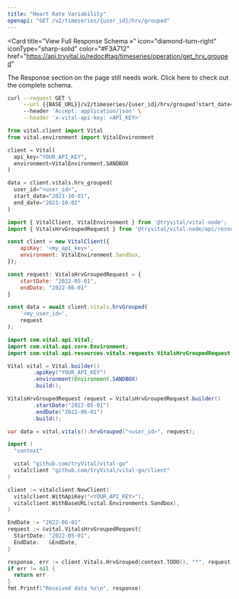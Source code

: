 ```yaml
---
title: "Heart Rate Variability"
openapi: "GET /v2/timeseries/{user_id}/hrv/grouped"
---
```


<Card
  title="View Full Response Schema »"
  icon="diamond-turn-right"
  iconType="sharp-solid"
  color="#F3A712"
  href="https://api.tryvital.io/redoc#tag/timeseries/operation/get_hrv_grouped"
>
  The Response section on the page still needs work. Click here to check out the complete schema.
</Card>

<RequestExample>

```bash cURL
curl --request GET \
     --url {{BASE_URL}}/v2/timeseries/{user_id}/hrv/grouped?start_date={{START_DATE}}&end_date={{END_DATE}} \
     --header 'Accept: application/json' \
     --header 'x-vital-api-key: <API_KEY>'
```

```python Python
from vital.client import Vital
from vital.environment import VitalEnvironment

client = Vital(
  api_key="YOUR_API_KEY",
  environment=VitalEnvironment.SANDBOX
)

data = client.vitals.hrv_grouped(
  user_id="<user_id>", 
  start_date="2021-10-01", 
  end_date="2021-10-02"
)
```

```javascript Node
import { VitalClient, VitalEnvironment } from '@tryvital/vital-node';
import { VitalsHrvGroupedRequest } from '@tryvital/vital-node/api/resources/vitals';

const client = new VitalClient({
    apiKey: '<my_api_key>',
    environment: VitalEnvironment.Sandbox,
});

const request: VitalsHrvGroupedRequest = {
    startDate: "2022-05-01",
    endDate: "2022-06-01"
}

const data = await client.vitals.hrvGrouped(
    '<my_user_id>',
    request
);
```

```java Java
import com.vital.api.Vital;
import com.vital.api.core.Environment;
import com.vital.api.resources.vitals.requests.VitalsHrvGroupedRequest;

Vital vital = Vital.builder()
        .apiKey("YOUR_API_KEY")
        .environment(Environment.SANDBOX)
        .build();

VitalsHrvGroupedRequest request = VitalsHrvGroupedRequest.builder()
        .startDate("2022-05-01")
        .endDate("2022-06-01")
        .build();

var data = vital.vitals().hrvGrouped("<user_id>", request);
```

```go Go
import (
  "context"

  vital "github.com/tryVital/vital-go"
  vitalclient "github.com/tryVital/vital-go/client"
)

client := vitalclient.NewClient(
  vitalclient.WithApiKey("<YOUR_API_KEY>"),
  vitalclient.WithBaseURL(vital.Environments.Sandbox),
)

EndDate := "2022-06-01"
request := &vital.VitalsHrvGroupedRequest{
  StartDate: "2022-05-01",
  EndDate:   &EndDate,
}

response, err := client.Vitals.HrvGrouped(context.TODO(), "*", request)
if err != nil {
  return err
}
fmt.Printf("Received data %s\n", response)
```

</RequestExample>
